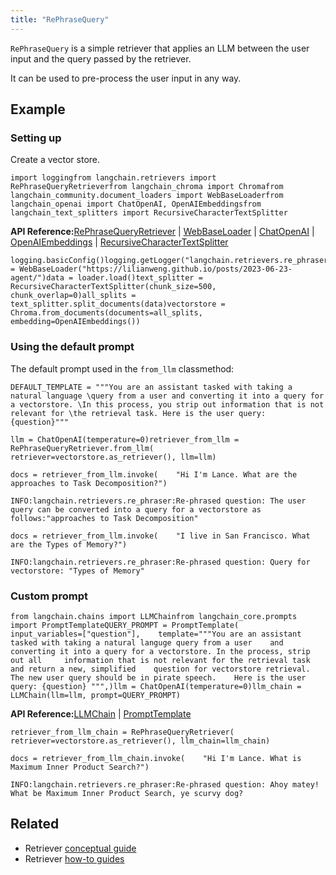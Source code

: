 ```yaml
---
title: "RePhraseQuery"
---
```


`RePhraseQuery` is a simple retriever that applies an LLM between the user input and the query passed by the retriever.

It can be used to pre-process the user input in any way.

## Example

### Setting up

Create a vector store.

```
import loggingfrom langchain.retrievers import RePhraseQueryRetrieverfrom langchain_chroma import Chromafrom langchain_community.document_loaders import WebBaseLoaderfrom langchain_openai import ChatOpenAI, OpenAIEmbeddingsfrom langchain_text_splitters import RecursiveCharacterTextSplitter
```

**API Reference:**[RePhraseQueryRetriever](https://python.langchain.com/api_reference/langchain/retrievers/langchain.retrievers.re_phraser.RePhraseQueryRetriever.html) | [WebBaseLoader](https://python.langchain.com/api_reference/community/document_loaders/langchain_community.document_loaders.web_base.WebBaseLoader.html) | [ChatOpenAI](https://python.langchain.com/api_reference/openai/chat_models/langchain_openai.chat_models.base.ChatOpenAI.html) | [OpenAIEmbeddings](https://python.langchain.com/api_reference/openai/embeddings/langchain_openai.embeddings.base.OpenAIEmbeddings.html) | [RecursiveCharacterTextSplitter](https://python.langchain.com/api_reference/text_splitters/character/langchain_text_splitters.character.RecursiveCharacterTextSplitter.html)

```
logging.basicConfig()logging.getLogger("langchain.retrievers.re_phraser").setLevel(logging.INFO)loader = WebBaseLoader("https://lilianweng.github.io/posts/2023-06-23-agent/")data = loader.load()text_splitter = RecursiveCharacterTextSplitter(chunk_size=500, chunk_overlap=0)all_splits = text_splitter.split_documents(data)vectorstore = Chroma.from_documents(documents=all_splits, embedding=OpenAIEmbeddings())
```

### Using the default prompt

The default prompt used in the `from_llm` classmethod:

```
DEFAULT_TEMPLATE = """You are an assistant tasked with taking a natural language \query from a user and converting it into a query for a vectorstore. \In this process, you strip out information that is not relevant for \the retrieval task. Here is the user query: {question}"""
```

```
llm = ChatOpenAI(temperature=0)retriever_from_llm = RePhraseQueryRetriever.from_llm(    retriever=vectorstore.as_retriever(), llm=llm)
```

```
docs = retriever_from_llm.invoke(    "Hi I'm Lance. What are the approaches to Task Decomposition?")
```

```
INFO:langchain.retrievers.re_phraser:Re-phrased question: The user query can be converted into a query for a vectorstore as follows:"approaches to Task Decomposition"
```

```
docs = retriever_from_llm.invoke(    "I live in San Francisco. What are the Types of Memory?")
```

```
INFO:langchain.retrievers.re_phraser:Re-phrased question: Query for vectorstore: "Types of Memory"
```

### Custom prompt

```
from langchain.chains import LLMChainfrom langchain_core.prompts import PromptTemplateQUERY_PROMPT = PromptTemplate(    input_variables=["question"],    template="""You are an assistant tasked with taking a natural languge query from a user    and converting it into a query for a vectorstore. In the process, strip out all     information that is not relevant for the retrieval task and return a new, simplified    question for vectorstore retrieval. The new user query should be in pirate speech.    Here is the user query: {question} """,)llm = ChatOpenAI(temperature=0)llm_chain = LLMChain(llm=llm, prompt=QUERY_PROMPT)
```

**API Reference:**[LLMChain](https://python.langchain.com/api_reference/langchain/chains/langchain.chains.llm.LLMChain.html) | [PromptTemplate](https://python.langchain.com/api_reference/core/prompts/langchain_core.prompts.prompt.PromptTemplate.html)

```
retriever_from_llm_chain = RePhraseQueryRetriever(    retriever=vectorstore.as_retriever(), llm_chain=llm_chain)
```

```
docs = retriever_from_llm_chain.invoke(    "Hi I'm Lance. What is Maximum Inner Product Search?")
```

```
INFO:langchain.retrievers.re_phraser:Re-phrased question: Ahoy matey! What be Maximum Inner Product Search, ye scurvy dog?
```

## Related

* Retriever [conceptual guide](/src/oss/concepts/retrievers)
* Retriever [how-to guides](/src/oss/how_to/#retrievers)
